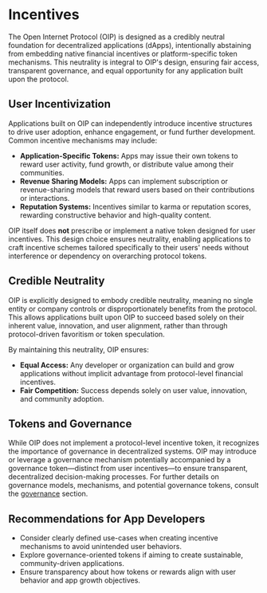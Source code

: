 # Incentives

The Open Internet Protocol (OIP) is designed as a credibly neutral foundation for decentralized applications (dApps), intentionally abstaining from embedding native financial incentives or platform-specific token mechanisms. This neutrality is integral to OIP's design, ensuring fair access, transparent governance, and equal opportunity for any application built upon the protocol.

## User Incentivization

Applications built on OIP can independently introduce incentive structures to drive user adoption, enhance engagement, or fund further development. Common incentive mechanisms may include:

- **Application-Specific Tokens:** Apps may issue their own tokens to reward user activity, fund growth, or distribute value among their communities.
- **Revenue Sharing Models:** Apps can implement subscription or revenue-sharing models that reward users based on their contributions or interactions.
- **Reputation Systems:** Incentives similar to karma or reputation scores, rewarding constructive behavior and high-quality content.

OIP itself does **not** prescribe or implement a native token designed for user incentives. This design choice ensures neutrality, enabling applications to craft incentive schemes tailored specifically to their users' needs without interference or dependency on overarching protocol tokens.

## Credible Neutrality

OIP is explicitly designed to embody credible neutrality, meaning no single entity or company controls or disproportionately benefits from the protocol. This allows applications built upon OIP to succeed based solely on their inherent value, innovation, and user alignment, rather than through protocol-driven favoritism or token speculation.

By maintaining this neutrality, OIP ensures:

- **Equal Access:** Any developer or organization can build and grow applications without implicit advantage from protocol-level financial incentives.
- **Fair Competition:** Success depends solely on user value, innovation, and community adoption.

## Tokens and Governance

While OIP does not implement a protocol-level incentive token, it recognizes the importance of governance in decentralized systems. OIP may introduce or leverage a governance mechanism potentially accompanied by a governance token—distinct from user incentives—to ensure transparent, decentralized decision-making processes. For further details on governance models, mechanisms, and potential governance tokens, consult the [governance](./governance) section.

## Recommendations for App Developers

- Consider clearly defined use-cases when creating incentive mechanisms to avoid unintended user behaviors.
- Explore governance-oriented tokens if aiming to create sustainable, community-driven applications.
- Ensure transparency about how tokens or rewards align with user behavior and app growth objectives.
